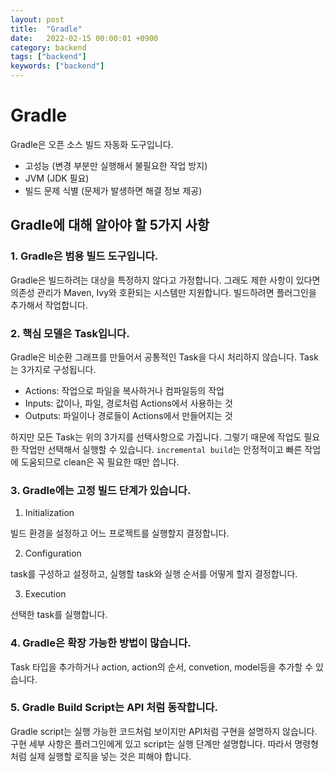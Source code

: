 ```yaml
---
layout: post
title:  "Gradle"
date:   2022-02-15 00:00:01 +0900
category: backend
tags: ["backend"]
keywords: ["backend"]
---
```


# Gradle
Gradle은 오픈 소스 빌드 자동화 도구입니다.

- 고성능 (변경 부분만 실행해서 불필요한 작업 방지)
- JVM (JDK 필요)
- 빌드 문제 식별 (문제가 발생하면 해결 정보 제공)

## Gradle에 대해 알아야 할 5가지 사항

### 1. Gradle은 범용 빌드 도구입니다.
Gradle은 빌드하려는 대상을 특정하지 않다고 가정합니다.
그래도 제한 사항이 있다면 의존성 관리가 Maven, Ivy와 호환되는 시스템만 지원합니다.
빌드하려면 플러그인을 추가해서 작업합니다.

### 2. 핵심 모델은 Task입니다.
Gradle은 비순환 그래프를 만들어서 공통적인 Task을 다시 처리하지 않습니다.
Task는 3가지로 구성됩니다.

- Actions: 작업으로 파일을 복사하거나 컴파일등의 작업
- Inputs: 값이나, 파일, 경로처럼 Actions에서 사용하는 것
- Outputs: 파일이나 경로들이 Actions에서 만들어지는 것

하지만 모든 Task는 위의 3가지를 선택사항으로 가집니다.
그렇기 때문에 작업도 필요한 작업만 선택해서 실행할 수 있습니다.
`incremental build`는 안정적이고 빠른 작업에 도움되므로 clean은 꼭 필요한 때만 씁니다.

### 3. Gradle에는 고정 빌드 단계가 있습니다.
1. Initialization

빌드 환경을 설정하고 어느 프로젝트를 실행할지 결정합니다.

2. Configuration

task를 구성하고 설정하고, 실행할 task와 실행 순서를 어떻게 할지 결정합니다.

3. Execution

선택한 task를 실행합니다.

### 4. Gradle은 확장 가능한 방법이 많습니다.
Task 타입을 추가하거나 action, action의 순서, convetion, model등을 추가할 수 있습니다.

### 5. Gradle Build Script는 API 처럼 동작합니다.
Gradle script는 실행 가능한 코드처럼 보이지만 API처럼 구현을 설명하지 않습니다.
구현 세부 사항은 플러그인에게 있고 script는 실행 단계만 설명합니다.
따라서 명령형처럼 실제 실행할 로직을 넣는 것은 피해야 합니다.

